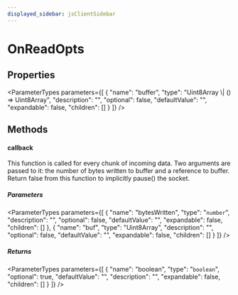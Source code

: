 ```yaml
---
displayed_sidebar: jsClientSidebar
---
```



# OnReadOpts

## Properties

<ParameterTypes parameters={[
  {
    "name": "buffer",
    "type": "Uint8Array \\| () => Uint8Array",
    "description": "",
    "optional": false,
    "defaultValue": "",
    "expandable": false,
    "children": []
  }
]} />

## Methods

#### callback

This function is called for every chunk of incoming data.
Two arguments are passed to it: the number of bytes written to buffer and a reference to buffer.
Return false from this function to implicitly pause() the socket.

##### Parameters

<ParameterTypes parameters={[
  {
    "name": "bytesWritten",
    "type": "`number`",
    "description": "",
    "optional": false,
    "defaultValue": "",
    "expandable": false,
    "children": []
  },
  {
    "name": "buf",
    "type": "Uint8Array",
    "description": "",
    "optional": false,
    "defaultValue": "",
    "expandable": false,
    "children": []
  }
]} />

##### Returns

<ParameterTypes parameters={[
  {
    "name": "boolean",
    "type": "`boolean`",
    "optional": true,
    "defaultValue": "",
    "description": "",
    "expandable": false,
    "children": []
  }
]} />
